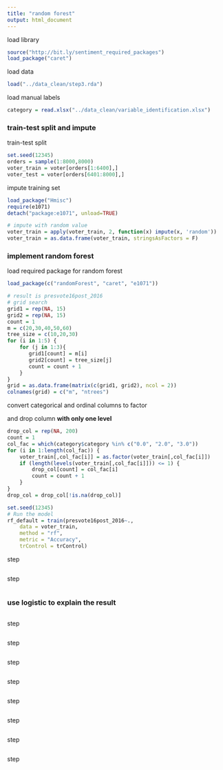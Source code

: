 ```yaml
---
title: "random forest"
output: html_document
---
```


load library

```r
source("http://bit.ly/sentiment_required_packages")
load_package("caret")
```

load data

```r
load("../data_clean/step3.rda")
```

load manual labels

```r
category = read.xlsx("../data_clean/variable_identification.xlsx")
```

### train-test split and impute

train-test split

```r
set.seed(12345)
orders = sample(1:8000,8000)
voter_train = voter[orders[1:6400],]
voter_test = voter[orders[6401:8000],]
```

impute training set

```r
load_package("Hmisc")
require(e1071)
detach("package:e1071", unload=TRUE)

# impute with random value
voter_train = apply(voter_train, 2, function(x) impute(x, 'random'))
voter_train = as.data.frame(voter_train, stringsAsFactors = F)
```

### implement random forest

load required package for random forest

```r
load_package(c("randomForest", "caret", "e1071"))
```

```r
# result is presvote16post_2016
# grid search
grid1 = rep(NA, 15)
grid2 = rep(NA, 15)
count = 1
m = c(20,30,40,50,60)
tree_size = c(10,20,30)
for (i in 1:5) {
    for (j in 1:3){
       grid1[count] = m[i]
       grid2[count] = tree_size[j]
       count = count + 1
    }
}
grid = as.data.frame(matrix(c(grid1, grid2), ncol = 2))
colnames(grid) = c("m", "ntrees")
```

convert categorical and ordinal columns to factor

and drop column **with only one level**

```r
drop_col = rep(NA, 200)
count = 1
col_fac = which(category$category %in% c("0.0", "2.0", "3.0"))
for (i in 1:length(col_fac)) {
    voter_train[,col_fac[i]] = as.factor(voter_train[,col_fac[i]])
    if (length(levels(voter_train[,col_fac[i]])) <= 1) {
        drop_col[count] = col_fac[i]
        count = count + 1
    }
}
drop_col = drop_col[!is.na(drop_col)]
```


```r
set.seed(12345)
# Run the model
rf_default = train(presvote16post_2016~.,
    data = voter_train,
    method = "rf",
    metric = "Accuracy",
    trControl = trControl)
```

step

```r

```

step

```r

```

### use logistic to explain the result

```r

```

step

```r

```

step

```r

```

step

```r

```

step

```r

```

step

```r

```

step

```r

```

step

```r

```

step

```r

```